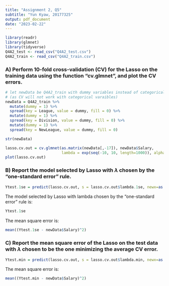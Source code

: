 ```yaml
---
title: "Assignment 2, Q5"
subtitle: "Yun Kyaw, 20177325"
output: pdf_document
date: "2023-02-22"
---
```


```r
library(readr)
library(glmnet)
library(tidyverse)
Q4A2_test <- read_csv("Q4A2_test.csv")
Q4A2_train <- read_csv("Q4A2_train.csv")
```

### A) Perform 10-fold cross-validation (CV) for the Lasso on the training data using the function "cv.glmnet", and plot the CV errors.

```r
# let newData be Q4A2_train with dummy variables instead of categorical columns
# (as CV will not work with categorical varaibles)
newData = Q4A2_train %>% 
  mutate(dummy = 1) %>%
  spread(key = League, value = dummy, fill = 0) %>%
  mutate(dummy = 1) %>%
  spread(key = Division, value = dummy, fill = 0) %>%
  mutate(dummy = 1) %>%
  spread(key = NewLeague, value = dummy, fill = 0)

str(newData)

lasso.cv.out = cv.glmnet(as.matrix(newData[,-17]), newData$Salary,
                         lambda = exp(seq(-10, 10, length=1000)), alpha = 1)
plot(lasso.cv.out)
```

### B) Report the model selected by Lasso with $\lambda$ chosen by the "one-standard error" rule.

```r
Ytest.1se = predict(lasso.cv.out, s = lasso.cv.out$lambda.1se, newx=as.matrix(newData[,-17]))
```

The model selected by Lasso with lambda chosen by the "one-standard error" rule is:

```r
Ytest.1se
```

The mean square error is:

```r
mean((Ytest.1se - newData$Salary)^2)
```

### C) Report the mean square error of the Lasso on the test data with $\lambda$ chosen to be the one minimizing the average CV error.

```r
Ytest.min = predict(lasso.cv.out, s = lasso.cv.out$lambda.min, newx=as.matrix(newData[,-17]))
```

The mean square error is:

```r
mean((Ytest.min - newData$Salary)^2)
```
